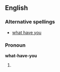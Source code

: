 ==English==
===Alternative spellings===
*[[what have you]]
===Pronoun===
'''what-have-you'''
#{{rfdef}}